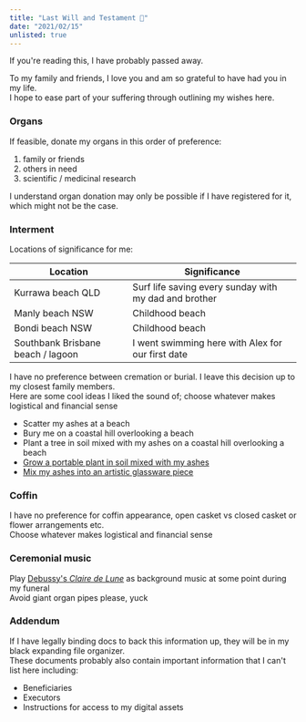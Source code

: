 ```yaml
---
title: "Last Will and Testament 🌠"
date: "2021/02/15"
unlisted: true
---
```


If you're reading this, I have probably passed away.

To my family and friends, I love you and am so grateful to have had you in my life.  
I hope to ease part of your suffering through outlining my wishes here.

### Organs

If feasible, donate my organs in this order of preference:

1. family or friends
2. others in need
3. scientific / medicinal research

I understand organ donation may only be possible if I have registered for it, which might not be the case.

### Interment

Locations of significance for me:

| Location                          | Significance                                          |
| --------------------------------- | ----------------------------------------------------- |
| Kurrawa beach QLD                 | Surf life saving every sunday with my dad and brother |
| Manly beach NSW                   | Childhood beach                                       |
| Bondi beach NSW                   | Childhood beach                                       |
| Southbank Brisbane beach / lagoon | I went swimming here with Alex for our first date     |

I have no preference between cremation or burial. I leave this decision up to my closest family members.  
Here are some cool ideas I liked the sound of; choose whatever makes logistical and financial sense

- Scatter my ashes at a beach
- Bury me on a coastal hill overlooking a beach
- Plant a tree in soil mixed with my ashes on a coastal hill overlooking a beach
- [Grow a portable plant in soil mixed with my ashes](https://urnabios.com/)
- [Mix my ashes into an artistic glassware piece](https://www.google.com/search?q=cremated+ashes+glassware&tbm=isch)

### Coffin

I have no preference for coffin appearance, open casket vs closed casket or flower arrangements etc.  
Choose whatever makes logistical and financial sense

### Ceremonial music

Play [Debussy's _Claire de Lune_](https://youtu.be/ea2WoUtbzuw) as background music at some point during my funeral  
Avoid giant organ pipes please, yuck

### Addendum

If I have legally binding docs to back this information up, they will be in my black expanding file organizer.  
These documents probably also contain important information that I can't list here including:

- Beneficiaries
- Executors
- Instructions for access to my digital assets
